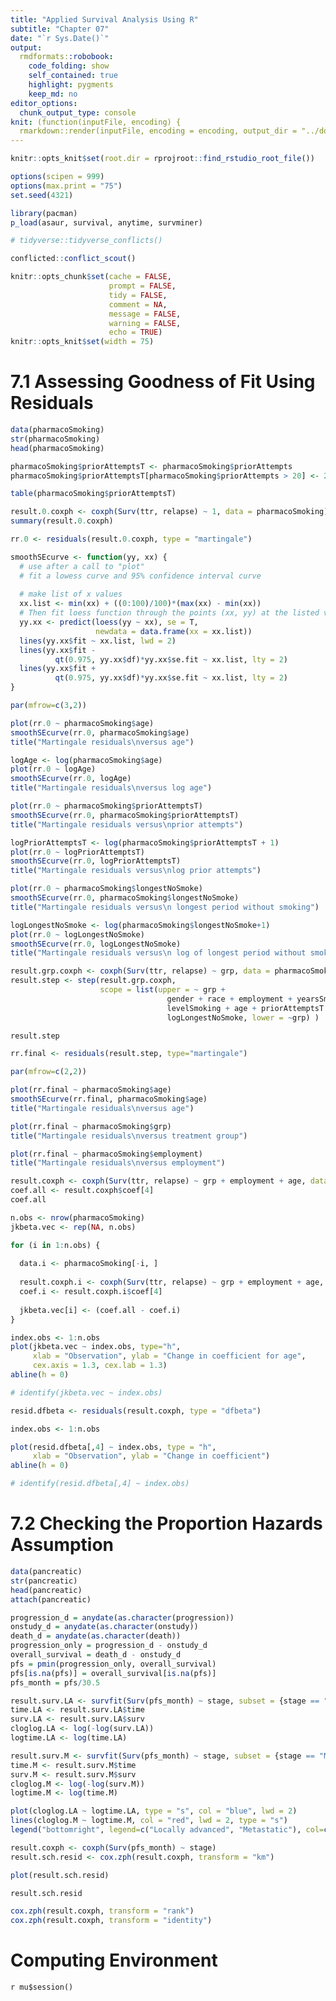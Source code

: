 ```yaml
---
title: "Applied Survival Analysis Using R"
subtitle: "Chapter 07"
date: "`r Sys.Date()`"
output:
  rmdformats::robobook:
    code_folding: show
    self_contained: true
    highlight: pygments
    keep_md: no
editor_options: 
  chunk_output_type: console
knit: (function(inputFile, encoding) {
  rmarkdown::render(inputFile, encoding = encoding, output_dir = "../docs") })
---
```


```r
knitr::opts_knit$set(root.dir = rprojroot::find_rstudio_root_file())

options(scipen = 999)
options(max.print = "75")
set.seed(4321)

library(pacman)
p_load(asaur, survival, anytime, survminer)
```

```r
# tidyverse::tidyverse_conflicts()

conflicted::conflict_scout()
```

```r
knitr::opts_chunk$set(cache = FALSE,
                      prompt = FALSE,
                      tidy = FALSE,
                      comment = NA,
                      message = FALSE,
                      warning = FALSE,
                      echo = TRUE)
knitr::opts_knit$set(width = 75)
```

<!-- ----------------------------------------------------- -->

# 7.1 Assessing Goodness of Fit Using Residuals

```r
data(pharmacoSmoking)
str(pharmacoSmoking)
head(pharmacoSmoking)

pharmacoSmoking$priorAttemptsT <- pharmacoSmoking$priorAttempts
pharmacoSmoking$priorAttemptsT[pharmacoSmoking$priorAttempts > 20] <- 20

table(pharmacoSmoking$priorAttemptsT)

result.0.coxph <- coxph(Surv(ttr, relapse) ~ 1, data = pharmacoSmoking)
summary(result.0.coxph)

rr.0 <- residuals(result.0.coxph, type = "martingale")
```

```r
smoothSEcurve <- function(yy, xx) {
  # use after a call to "plot"
  # fit a lowess curve and 95% confidence interval curve
  
  # make list of x values
  xx.list <- min(xx) + ((0:100)/100)*(max(xx) - min(xx))
  # Then fit loess function through the points (xx, yy) at the listed values
  yy.xx <- predict(loess(yy ~ xx), se = T,
                   newdata = data.frame(xx = xx.list))
  lines(yy.xx$fit ~ xx.list, lwd = 2)
  lines(yy.xx$fit -
          qt(0.975, yy.xx$df)*yy.xx$se.fit ~ xx.list, lty = 2)
  lines(yy.xx$fit +
          qt(0.975, yy.xx$df)*yy.xx$se.fit ~ xx.list, lty = 2)
}
```

```r
par(mfrow=c(3,2))

plot(rr.0 ~ pharmacoSmoking$age)
smoothSEcurve(rr.0, pharmacoSmoking$age)
title("Martingale residuals\nversus age")

logAge <- log(pharmacoSmoking$age)
plot(rr.0 ~ logAge)
smoothSEcurve(rr.0, logAge)
title("Martingale residuals\nversus log age")

plot(rr.0 ~ pharmacoSmoking$priorAttemptsT)
smoothSEcurve(rr.0, pharmacoSmoking$priorAttemptsT)
title("Martingale residuals versus\nprior attempts")

logPriorAttemptsT <- log(pharmacoSmoking$priorAttemptsT + 1)
plot(rr.0 ~ logPriorAttemptsT)
smoothSEcurve(rr.0, logPriorAttemptsT)
title("Martingale residuals versus\nlog prior attempts")

plot(rr.0 ~ pharmacoSmoking$longestNoSmoke)
smoothSEcurve(rr.0, pharmacoSmoking$longestNoSmoke)
title("Martingale residuals versus\n longest period without smoking")

logLongestNoSmoke <- log(pharmacoSmoking$longestNoSmoke+1)
plot(rr.0 ~ logLongestNoSmoke)
smoothSEcurve(rr.0, logLongestNoSmoke)
title("Martingale residuals versus\n log of longest period without smoking")
```

```r
result.grp.coxph <- coxph(Surv(ttr, relapse) ~ grp, data = pharmacoSmoking)
result.step <- step(result.grp.coxph, 
                    scope = list(upper = ~ grp +
                                   gender + race + employment + yearsSmoking +
                                   levelSmoking + age + priorAttemptsT +
                                   logLongestNoSmoke, lower = ~grp) )

result.step

rr.final <- residuals(result.step, type="martingale")

par(mfrow=c(2,2))

plot(rr.final ~ pharmacoSmoking$age)
smoothSEcurve(rr.final, pharmacoSmoking$age)
title("Martingale residuals\nversus age")

plot(rr.final ~ pharmacoSmoking$grp)
title("Martingale residuals\nversus treatment group")

plot(rr.final ~ pharmacoSmoking$employment)
title("Martingale residuals\nversus employment")
```

```r
result.coxph <- coxph(Surv(ttr, relapse) ~ grp + employment + age, data = pharmacoSmoking)
coef.all <- result.coxph$coef[4]
coef.all

n.obs <- nrow(pharmacoSmoking)
jkbeta.vec <- rep(NA, n.obs)

for (i in 1:n.obs) {
  
  data.i <- pharmacoSmoking[-i, ]
  
  result.coxph.i <- coxph(Surv(ttr, relapse) ~ grp + employment + age, data = data.i)
  coef.i <- result.coxph.i$coef[4]
  
  jkbeta.vec[i] <- (coef.all - coef.i)
}

index.obs <- 1:n.obs
plot(jkbeta.vec ~ index.obs, type="h",
     xlab = "Observation", ylab = "Change in coefficient for age",
     cex.axis = 1.3, cex.lab = 1.3)
abline(h = 0)

# identify(jkbeta.vec ~ index.obs)

resid.dfbeta <- residuals(result.coxph, type = "dfbeta")

index.obs <- 1:n.obs

plot(resid.dfbeta[,4] ~ index.obs, type = "h",
     xlab = "Observation", ylab = "Change in coefficient")
abline(h = 0)

# identify(resid.dfbeta[,4] ~ index.obs)
```

# 7.2 Checking the Proportion Hazards Assumption

```r
data(pancreatic)
str(pancreatic)
head(pancreatic)
attach(pancreatic)

progression_d = anydate(as.character(progression))
onstudy_d = anydate(as.character(onstudy))
death_d = anydate(as.character(death))
progression_only = progression_d - onstudy_d
overall_survival = death_d - onstudy_d
pfs = pmin(progression_only, overall_survival)
pfs[is.na(pfs)] = overall_survival[is.na(pfs)]
pfs_month = pfs/30.5
```

```r
result.surv.LA <- survfit(Surv(pfs_month) ~ stage, subset = {stage == "LA"})
time.LA <- result.surv.LA$time
surv.LA <- result.surv.LA$surv
cloglog.LA <- log(-log(surv.LA))
logtime.LA <- log(time.LA)

result.surv.M <- survfit(Surv(pfs_month) ~ stage, subset = {stage == "M"})
time.M <- result.surv.M$time
surv.M <- result.surv.M$surv
cloglog.M <- log(-log(surv.M))
logtime.M <- log(time.M)

plot(cloglog.LA ~ logtime.LA, type = "s", col = "blue", lwd = 2)
lines(cloglog.M ~ logtime.M, col = "red", lwd = 2, type = "s")
legend("bottomright", legend=c("Locally advanced", "Metastatic"), col=c("blue","red"), lwd = 2)
```

```r
result.coxph <- coxph(Surv(pfs_month) ~ stage)
result.sch.resid <- cox.zph(result.coxph, transform = "km")

plot(result.sch.resid)

result.sch.resid

cox.zph(result.coxph, transform = "rank")
cox.zph(result.coxph, transform = "identity")
```

<!-- ----------------------------------------------------- -->

# Computing Environment

`r mu$session()`
